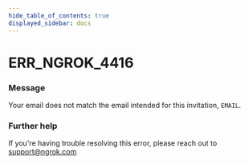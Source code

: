 ```yaml
---
hide_table_of_contents: true
displayed_sidebar: docs
---
```



# ERR_NGROK_4416

### Message

Your email does not match the email intended for this invitation, `EMAIL`.

### Further help

If you're having trouble resolving this error, please reach out to [support@ngrok.com](mailto:support@ngrok.com?subject=Help%20with%20ERR_NGROK_4416)

<ErrorDetails error="err_ngrok_4416" />
